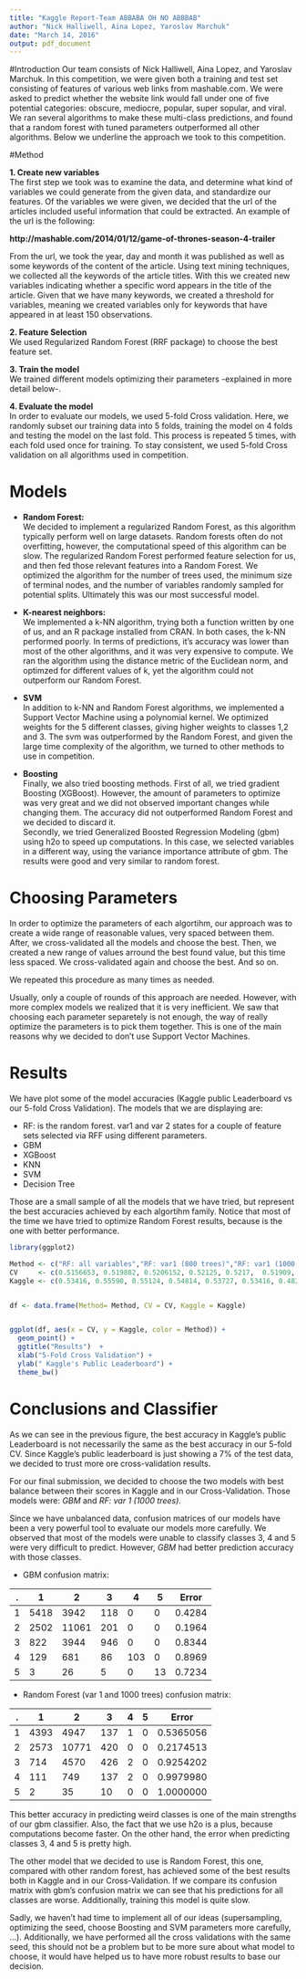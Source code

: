 ```yaml
---
title: "Kaggle Report-Team ABBABA OH NO ABBBAB"
author: "Nick Halliwell, Aina Lopez, Yaroslav Marchuk"
date: "March 14, 2016"
output: pdf_document
---
```



#Introduction
Our team consists of Nick Halliwell, Aina Lopez, and Yaroslav Marchuk. In this competition, we were given both a training and test set consisting of features of various web links from mashable.com. We were asked to predict whether the website link would fall under one of five potential categories: obscure, mediocre, popular, super sopular, and viral. We ran several algorithms to make these multi-class predictions, and found that a random forest with tuned parameters outperformed all other algorithms. Below we underline the approach we took to this competition. 


#Method

**1. Create new variables**  
The first step we took was to examine the data, and determine what kind of variables we could generate from the given data, and standardize our features. Of the variables we were given, we decided that the url of the articles included useful information that could be extracted. An example of the url is the following:

**http://mashable.com/2014/01/12/game-of-thrones-season-4-trailer**

From the url, we took the year, day and month it was published as well as some keywords of the content of the article. Using text mining techniques, we collected all the keywords of the article titles. With this we created new variables indicating whether a specific word appears in the title of the article. Given that we have many keywords, we created a threshold for variables, meaning we created variables only for keywords that have appeared in at least 150 observations.

**2. Feature Selection**  
We used Regularized Random Forest (RRF package) to choose the best feature set. 

**3. Train the model**  
We trained different models optimizing their parameters -explained in more detail below-.

**4. Evaluate the model**  
In order to evaluate our models, we used 5-fold Cross validation. Here, we randomly subset our training data into 5 folds, training the model on 4 folds and testing the model on the last fold. This process is repeated 5 times, with each fold used once for training. To stay consistent, we used 5-fold Cross validation on all algorithms used in competition.  


# Models 

* **Random Forest:**  
We decided to implement a regularized Random Forest, as this algorithm typically perform well on large datasets. Random forests often do not overfitting, however, the computational speed of this algorithm can be slow. The regularized Random Forest performed feature selection for us, and then fed those relevant features into a Random Forest. We optimized the algorithm for the number of trees used, the minimum size of terminal nodes, and the number of variables randomly sampled for potential splits. Ultimately this was our most successful model. 


* **K-nearest neighbors:**   
We implemented a k-NN algorithm, trying both a function written by one of us, and an R package installed from CRAN. In both cases, the k-NN performed poorly. In terms of predictions, it's accuracy was lower than most of the other algorithms, and it was very expensive to compute. We ran the algorithm using the distance metric of the Euclidean norm, and optimzed for different values of k, yet the algorithm could not outperform our Random Forest. 

* **SVM**  
In addition to k-NN and Random Forest algorithms, we implemented a Support Vector Machine using a polynomial kernel. We optimized weights for the 5 different classes, giving higher weights to classes 1,2 and 3. The svm was outperformed by the Random Forest, and given the large time complexity of the algorithm, we turned to other methods to use in competition. 

* **Boosting**  
Finally, we also tried boosting methods. First of all, we tried gradient Boosting (XGBoost). However, the amount of parameters to optimize was very great and we did not observed important changes while changing them. The accuracy did not outperformed Random Forest and we decided to discard it.  
Secondly, we tried Generalized Boosted Regression Modeling (gbm) using h2o to speed up computations. In this case, we selected variables in a different way, using the variance importance attribute of gbm. The results were good and very similar to random forest.


# Choosing Parameters

In order to optimize the parameters of each algortihm, our approach was to create a wide range of reasonable values, very spaced between them. After, we cross-validated all the models and choose the best. Then, we created a new range of values arround the best found value, but this time less spaced. We cross-validated again and choose the best. And so on.

We repeated this procedure as many times as needed.  

Usually, only a couple of rounds of this approach are needed. However, with more complex models we realized that it is very inefficient. We saw that choosing each parameter separetely is not enough, the way of really optimize the parameters is to pick them together. This is one of the main reasons why we decided to don't use Support Vector Machines. 



# Results

We have plot some of the model accuracies (Kaggle public Leaderboard vs our 5-fold Cross Validation). The models that we are displaying are:

* RF: is the random forest. var1 and var 2 states for a couple of feature sets selected via RFF using different parameters. 
* GBM
* XGBoost
* KNN
* SVM
* Decision Tree

Those are a small sample of all the models that we have tried, but represent the best accuracies achieved by each algortihm family. Notice that most of the time we have tried to optimize Random Forest results, because is the one with better performance. 


```r

library(ggplot2)

```

```r

Method <- c("RF: all variables","RF: var1 (800 trees)","RF: var1 (1000 trees)","RF: var2 (500 trees)","RF: var2 (1200 trees)", "XGBoost",  "Decision Tree", "GBM", "KNN", "SVM" )
CV     <- c(0.5156653, 0.519882, 0.5206152, 0.52125, 0.5217,  0.51909,  0.4635335, 0.521518, 0.48652, 0.51743)
Kaggle <- c(0.53416, 0.55590, 0.55124, 0.54814, 0.53727, 0.53416, 0.48292, 0.54969, 0.49689, 0.53882)


df <- data.frame(Method= Method, CV = CV, Kaggle = Kaggle)


ggplot(df, aes(x = CV, y = Kaggle, color = Method)) + 
  geom_point() +
  ggtitle("Results")  + 
  xlab("5-Fold Cross Validation") + 
  ylab(" Kaggle's Public Leaderboard") + 
  theme_bw()


```


# Conclusions and Classifier

As we can see in the previous figure, the best accuracy in Kaggle's public Leaderboard is not necessarily the same as the best accuracy in our 5-fold CV. Since Kaggle's public leaderboard is just showing a 7% of the test data, we decided to trust more ore cross-validation results.  

For our final submission, we decided to choose the two models with best balance between their scores in Kaggle and in our Cross-Validation. Those models were: *GBM* and *RF: var 1 (1000 trees)*.  

Since we have unbalanced data, confusion matrices of our models have been a very powerful tool to evaluate our models more carefully. We observed that most of the models were unable to classify classes 3, 4 and 5 were very difficult to predict. However, *GBM* had better prediction accuracy with those classes. 

* GBM confusion matrix:

.  | 1   | 2     | 3   | 4   | 5 | Error
--|------|-------|-----|-----|---|------
1 | 5418 | 3942  | 118 | 0   |0  | 0.4284
2 | 2502 | 11061 | 201 | 0   | 0 | 0.1964
3 | 822  | 3944  | 946 | 0   |0  | 0.8344
4 | 129  | 681   | 86  | 103 |0  | 0.8969
5 | 3    | 26    | 5   | 0   |13 | 0.7234


* Random Forest (var 1 and 1000 trees) confusion matrix:

.  | 1   | 2     | 3   | 4   | 5 | Error
--|------|-------|-----|-----|---|------
1 | 4393 | 4947  | 137 | 1   |0  | 0.5365056
2 | 2573 | 10771 | 420 | 0   |0  | 0.2174513
3 | 714  | 4570  | 426 | 2   |0  | 0.9254202
4 | 111  | 749   | 137 | 2   |0  | 0.9979980
5 | 2    | 35    | 10  | 0   |0  | 1.0000000


This better accuracy in predicting weird classes is one of the main strengths of our gbm classifier. Also, the fact that we use h2o is a plus, because computations become faster. On the other hand, the error when predicting classes 3, 4 and 5 is pretty high. 

The other model that we decided to use is Random Forest, this one, compared with other random forest, has achieved some of the best results both in Kaggle and in our Cross-Validation. If we compare its confusion matrix with gbm's confusion matrix we can see that his predictions for all classes are worse. Additionally, training this model is quite slow.   

Sadly, we haven't had time to implement all of our ideas (supersampling, optimizing the seed, choose Boosting and SVM parameters more carefully, ...).  Additionally, we have performed all the cross validations with the same seed, this should not be a problem but to be more sure about what model to choose, it would have helped us to have more robust results to base our decision. 



